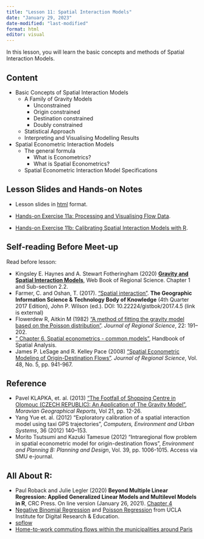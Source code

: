 ```yaml
---
title: "Lesson 11: Spatial Interaction Models"
date: "January 29, 2023"  
date-modified: "last-modified"
format: html
editor: visual
---
```


In this lesson, you will learn the basic concepts and methods of Spatial Interaction Models.

## Content

-   Basic Concepts of Spatial Interaction Models
    -   A Family of Gravity Models
        -   Unconstrained
        -   Origin constrained
        -   Destination constrained
        -   Doubly constrained
    -   Statistical Approach
    -   Interpreting and Visualising Modelling Results
-   Spatial Econometric Interaction Models
    -   The general formula
        -   What is Econometrics?
        -   What is Spatial Econometrics?
    -   Spatial Econometric Interaction Model Specifications

## Lesson Slides and Hands-on Notes

-   Lesson slides in [html](../lesson/Lesson11/Lesson11-SIM.html) format.

-   [Hands-on Exercise 11a: Processing and Visualising Flow Data](https://r4gdsa.netlify.app/chap15).

-   [Hands-on Exercise 11b: Calibrating Spatial Interaction Models with R](https://r4gdsa.netlify.app/chap16).

## Self-reading Before Meet-up

Read before lesson:

-   Kingsley E. Haynes and A. Stewart Fotheringham (2020) [**Gravity and Spatial Interaction Models**](https://researchrepository.wvu.edu/rri-web-book/16/), Web Book of Regional Science. Chapter 1 and Sub-section 2.2.
-   Farmer, C. and Oshan, T. (2017). ["Spatial interaction"](https://gistbok.ucgis.org/bok-topics/spatial-interaction). **The Geographic Information Science & Technology Body of Knowledge** (4th Quarter 2017 Edition), John P. Wilson (ed.). DOI: 10.22224/gistbok/2017.4.5 (link is external)
-   Flowerdew R, Aitkin M (1982) ["A method of fitting the gravity model based on the Poisson distribution"](https://www.academia.edu/38321611/A_Method_of_Fitting_the_Gravity_Model_Based_on_the_Poisson_Distribution_). *Journal of Regional Science*, 22: 191--202.
-   [" Chapter 6. Spatial econometrics - common models"](https://www.insee.fr/en/statistiques/fichier/3635545/imet131-j-chapitre-6.pdf), Handbook of Spatial Analysis.
-   James P. LeSage and R. Kelley Pace (2008) ["Spatial Econometric Modeling of Origin-Destination Flows"](https://onlinelibrary.wiley.com/doi/abs/10.1111/j.1467-9787.2008.00573.x). *Journal of Regional Science*, Vol. 48, No. 5, pp. 941-967.

## Reference

-   Pavel KLAPKA, et. al. (2013) ["The Footfall of Shopping Centre in Olomouc (CZECH REPUBLIC): An Application of The Gravity Model"](https://sciendo.com/de/article/10.2478/mgr-2013-0013), *Moravian Geographical Reports*, Vol 21, pp. 12-26.\
-   Yang Yue et. al. (2012) "Exploratory calibration of a spatial interaction model using taxi GPS trajectories", *Computers, Environment and Urban Systems*, 36 (2012) 140--153.
-   Morito Tsutsumi and Kazuki Tamesue (2012) "Intraregional flow problem in spatial econometric model for origin-destination flows", *Environment and Planning B: Planning and Design*, Vol. 39, pp. 1006-1015. Access via SMU e-journal.



## All About R:

-   Paul Roback and Julie Legler (2020) **Beyond Multiple Linear Regression: Applied Generalized Linear Models and Multilevel Models in R**, CRC Press. On line version (January 26, 2021). [Chapter 4](https://bookdown.org/roback/bookdown-BeyondMLR/ch-poissonreg.html)
-   [Negative Binomial Regression](https://stats.idre.ucla.edu/r/dae/negative-binomial-regression/) and [Poisson Regression](https://stats.idre.ucla.edu/r/dae/poisson-regression/) from UCLA Institute for Digital Research & Education.
-   [spflow](https://lukece.github.io/spflow/index.html)
  -   [Home-to-work commuting flows within the municipalities around Paris](https://lukece.github.io/spflow/articles/paris_commute_flows.html)
